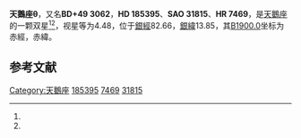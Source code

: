 {{Starbox begin
| name = 天鵝座θ
}}
{{Starbox observe
| epoch = [[J2000.0|J2000.0]]
| constell = [[天鵝座|天鵝座]]<ref name=SIMBAD>{{cite web
 | url=http://simbad.u-strasbg.fr/simbad/sim-id?Ident=HR+7469
 | title=Pulsating variable Star
 | publisher=Centre de Données astronomiques de Strasbourg
 | work=SIMBAD
 | accessdate=2012-07-13
 | archive-date=2020-11-20
 | archive-url=https://web.archive.org/web/20201120175513/http://simbad.u-strasbg.fr/simbad/sim-id?Ident=HR+7469
 }}</ref><ref name=DATA>{{cite web
 | url=http://vizier.u-strasbg.fr/viz-bin/VizieR-5?-out.add=.&-source=5050&-corr=PK=HR&-out.max=9999&HR=7469
 | title=VizieR Detailed Page
 | accessdate=2012-07-13
 | archive-date=2020-11-20
 | archive-url=https://web.archive.org/web/20201120175519/http://vizier.u-strasbg.fr/viz-bin/VizieR-5?-out.add=.&-source=5050&-corr=PK%3DHR&-out.max=9999&HR=7469
 | dead-url=no
 }}</ref>
| 星官 = 
| ra = {{RA|19|36|26.5}}<ref name=SIMBAD /><ref name=DATA />
| dec = {{DEC|+50|13|16}}<ref name=SIMBAD /><ref name=DATA />
| appmag_v = 4.48<ref name=SIMBAD /><ref name=DATA />
}}
{{Starbox character
| class = F4V<ref name=SIMBAD /><ref name=DATA />
| b-v = 0.38<ref name=SIMBAD /><ref name=DATA />
| u-b = -0.03<ref name=SIMBAD /><ref name=DATA />
| r-i = 0.21<ref name=SIMBAD /><ref name=DATA />
| variable = 
}}
{{Starbox astrometry
| radial_v = -0.03
| prop_mo_ra = -28
| parallax = 0.056
| p_error = 
}}
{{Starbox catalog
| names =BD+49 3062，[[SAO星表|SAO]] 31815，[[HD星表|HD]] 185395，[[HR星表|HR]] 7469}}
{{Starbox reference |Simbad=HR+7469}}
{{Starbox end}}

'''天鵝座θ'''，又名'''BD+49 3062'''，'''HD 185395'''、'''SAO 31815'''、'''HR 7469'''，是[[天鵝座|天鵝座]]的一颗双星<ref name=SIMBAD /><ref name=DATA />，视星等为4.48，位于[[銀道座標系|銀經]]82.66，[[銀道座標系|銀緯]]13.85，其[[B1900.0|B1900.0]]坐标为赤經{{RA|19|33|45.5}}，赤緯{{DEC|+49|13.85|22}}。

== 参考文献 ==
{{reflist}}

{{star-stub}}
{{位于60-65光年范围内的恒星系统|state=autocollapse}}
{{天鵝座恒星}}
{{星官|奚仲|4|7}}
[[Category:天鵝座|Category:天鵝座]]
[[Category:HD和HDE天體|185395]]
[[Category:HR天體|7469]]
[[Category:SAO天體|31815]]